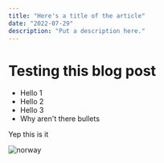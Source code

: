 ```yaml
---
title: "Here's a title of the article"
date: "2022-07-29"
description: "Put a description here."
---
```



# Testing this blog post

- Hello 1
- Hello 2
- Hello 3
- Why aren't there bullets

Yep this is it

![norway](/norway.jpg)

<MDXButtonTest />
